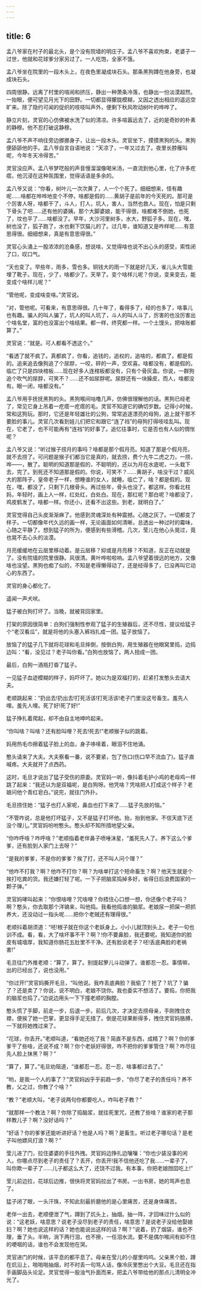 ```yaml
---
---
---
```

title: 6
---



孟八爷家在村子的最北头，是个没有院墙的明庄子。孟八爷不喜欢拘束，老婆子一过世，他就和花球爹分家另过了。一人吃饱，全家不饿。

孟八爷坐在院里的一段木头上，在夜色里凝成块石头。那条黑狗蹲在他身旁，也凝成块石头。

四周很静。远离了村里的喧闹和挤压，静出一种萧条冷落，也静出一份淡漠超然。一抬眼，便可望见月光下的田野。一切都显得朦胧模糊，又因之透出相应的遥远空旷来。除了隐约可闻的促织的吱吱叫声外，便剩下秋风吹动树叶的哗哗了。

静立片刻，灵官的心仿佛被水洗了似的清凉。许多喧嚣远去了，近的是奇妙的朴素的静穆。他不忍打破这静穆。

孟八爷不声不响往旁边挪挪身子，让出一段木头。灵官坐下，摸摸黑狗的头。黑狗便舔舔他的手。孟八爷自言自语地说：“天凉了，一年又过去了。夜里长脖雁叫呢，今年冬天冷得苦。”

灵官没应声。孟八爷梦呓般的声音慢溜溜像喝米汤，一直流到他心里，化了许多疙瘩。他沉浸在这种氛围里，觉得话语是多余的。

孟八爷又说：“你看，树叶儿一次次黄了，人一个个死了。细细想来，怪有趣呢……啥都在哗哗地变个不停，啥都是假的……黄胡子是前年的今天死的。那可是个厉害人呀，啥都干了，斗人，打人，坑人，害人，当然也救人。现在，怕是只剩下骨头了吧……还有他的婆姨，那个大脚婆娘，能干得很，啥都难不倒她，也死了，坟也平了……啥都没了。早年，大沙河里树多，水大，野狐子多。现在，嘿，树也没了，狐子跑了，水也剩下饮猫儿的了。过几年，谁知道又是咋样呢……有意思得很。细细想来，真是有意思得很。”

灵官心头涌上一股浓浓的沧桑感，想说啥，又觉得啥也说不出心头的感受，索性闭了口，叹口气。

“天也变了。早些年，雨多，雪也多。铜钱大的雨一下就是好几天，雀儿头大雪能埋了靴子。现在，少了，啥都少了。天旱了。变个啥样儿呢？你说，变来变去，能变成个啥样儿呢？”

“管他呢，变成啥变啥。”灵官说。

“对，管他呢。可看来，有意思得很。几十年了，看得多了，经的也多了，啥事儿也有趣。骗人的叫人骗了，坑人的叫人坑了，斗人的叫人斗了，厉害的也没厉害出个啥名堂，富的也没富出个啥结果。都一样，终究都一样。一个土馒头，把啥账都算了。”

灵官说：“就是。可人都看不透这个。”

“看透了就不疯了。真都疯了，你看，追钱的，追权的，追啥的，都疯了。都是假的。追来追去像狗追了个尿脬，一咬，砰的一声，空欢喜。啥都没有，都是假的。临亡了只是四块棺板……现在好多人连棺板都没有，只有个骨灰盒。你说，一群狗追个吹气的尿脬，可笑不？……还不如尿脬呢。尿脬还有一块臊皮，而人，啥都没有。眼一闭，啥都没有。”

孟八爷用手抚抚黑狗的头。黑狗喉间咕噜几声，仿佛很理解他的话。黑狗已经老了，常见它身上吊着一疙瘩一疙瘩的毛。灵官不知道它的确切岁数。记得小时候，常和这狗玩。那时，它还是年轻雄壮的公狗，常常追逐漂亮的母狗，追上就干那不要脸的事儿。灵官几次看到娃儿们把它和跟它“连了裆”的母狗打得吱哇乱叫。现在，它老了，也不可能再有“连裆”的好事了。追忆往事时，它是否也有人似的惆怅呢？

孟八爷又说：“听过猴子捞月的事吗？啥都是那个假月亮。知道了那是个假月亮，就不去捞了。可问题是猴子们都当它是真的，就去捞，费个九牛二虎之力，一捞，哗——，散了。聪明的知道那是假的，不聪明的，还以为月在水底呢，一头栽下去，完了。到死还不知道那是假的。你说，可笑不？……黄胡子，啥没干过？威风大的那阵子，皇帝老子一样，想睡谁的女人，就睡。临亡了，啥？都是假的。现在，嘿，都没了，只剩下几根骨头。再过些年，骨头也没了。都这样。你看北柱妈，年轻时，画上人一样，红处红，白处白。现在，那红呢？那白呢？啥都没了，鸡皮鹤发了。啥都一样。你还小，还看不出这些。到老，就明白了。”

灵官觉得自己头皮渐渐麻了。他感到灵魂深处有种震撼。心随之灰了。一切都变了样子。一切都像年代久远的画一样，无论画面如何清晰，总透出一种过时的霉味，心随之平静了。想到猛子的所为，便感到有些滑稽。几次，莹儿在他心头晃过，竟也晃不去心头的淡漠。

月亮缓缓地在云层里移动着。是云层移？抑或是月亮移？不知道，反正在动就是了。没有院墙的院里很静。风很清。黄叶哗啦啦响。孟八爷望着很远的地方，又像啥也没望。黑狗也痴了似的，不知是老得懒得动了，还是经得多了，已没再叫它动心的东西了。

灵官的身心都化了。

遥闻一声犬吠。

猛子被白狗打坏了。当晚，就被背回家里。

打架的原因很简单：白狗们强制性参观了猛子的生殖器后，还不尽性，提议给猛子个“老汉看瓜”，就是将他的头塞入裤裆扎成一团。猛子放恼了。

放恼了的猛子几下就将花球和毛旦摔倒，按倒白狗，用生殖器在他眼窝里捣，边捣边叫：“看，没见过？老子叫你看。”白狗也放恼了。两人扭成一团。

最后，白狗一酒瓶打昏了猛子。

一见猛子血迹模糊的样子，妈吓坏了。她以为是双福打的，赶紧打发憨头去请大夫。

老顺跳起来：“扔出去!扔出去!打死活该!打死活该!老子门里没这号畜生。羞先人哩。羞先人哩。死了好!死了好!”

猛子挣扎着爬起，却不由自主地呻吟起来。

“你叫啥？叫啥？还有脸叫哩？死去!死去!”老顺猴子似的跳着。

妈用热毛巾擦着猛子脸上的血，身子哆嗦着，眼泪不住地涌。

憨头请来了大夫。大夫察看一番，说不要紧，包了伤口(伤口早不流血了)。猛子直喊疼。大夫就开了点西药。

这时，毛旦才说出了猛子受伤的原委。灵官妈一听，像抖着毛护小鸡的老母鸡一样跳了起来：“我还以为是双福呢，是白狗呀。他凭啥？凭啥把人打成这个样子？老娘问他个青红皂白。”说完，就往门外扑。

毛旦捞住她：“猛子也打人家呢，鼻血也打下来了……猛子先放的恼。”

“不管咋说，总是他打坏猛子，又不是猛子打坏他。抬，抬到他家。不信天底下还没个理儿。”灵官妈吩咐憨头。憨头却不知所措地望父亲。

“你咋呼啥？咋呼啥？”老顺指着老伴鼻子喷唾沫星，“羞死先人了。养下这么个爹爹，还有脸到人家门上去呀？”

“是我的爹爹，不是你的爹爹？挨了打，还不叫人问个理？”

“他咋不打我？啊？他咋不打你？啊？为啥单打这个短命畜生？啊？他天生就是个挨打吃粪的货。我还嫌打轻了呢。一下子把脑浆捣掉多好，省得日后浪费国家的一颗子弹。”

灵官妈哮叫起来：“你恨啥哩？咒啥哩？你捂住心口想一想，你还像个老子吗？啊？憨头，你去取那个洋镐来，叫他捣。我看他捣谁的脑浆。老娘尿一把屎一把抓养大，还没动过一指头呢……把你个老贼还有理得很。”

老顺抖着胡须道：“呸!根子就在你这个老妖身上。小小儿就顶到头上。老子一句也训不成。看，看，大了啥坏事不干？啊？!你不要鼻脸，我还要呢。我知道你的脸皮有城墙厚，我知道你肠花五肚里不干净。还有脸说老子？呸!丢底典脸的老祸害!”

毛旦往门外推老顺：“算了，算了。别提起箩儿斗动弹了。谁都忍一忍。事情嘛，出的已经出了，说也没用。”

“你过开!”灵官妈撕开毛旦，“叫他说。我咋丢底典脸？我偷了？抢了？坑了？骗了？还是卖了？你说，说不明白，老娘不饶你。我也委实不想活了。要捣，你把我的脑浆也捣了。”边说边用头一下下撞老顺的胸膛。

憨头慌了手脚，前走一步，后退一步。前后几次，才决定去捞母亲，手刚拽住衣襟，便挨了她一巴掌，更显得手足无措了。倒是花球果断得多，拽住灵官妈胳膊，一下就将她拽过来了。

“花球，你丢开。”老顺叫道，“看她还吃了我？简直不是东西，成精了？啊？你的爹爹干了些啥，还说不成？啊？你个老妖好得很，咋不把你的爹爹管住？啊？咋尽往先人脸上抹黑？啊？”

“算了，算了。”毛旦劝阻道，“谁都忍一忍。忍一忍，啥事都过去了。”

“哟，是我一个人的事了？”灵官妈凶乎乎前趋一步，“你尽了老子的责任吗？养不教，父之过，你教了个啥？”

“教？”老顺大叫，“老子说两句你都要吃人，咋叫老子教？”

“就那样一个教法？啊？你除了捣脑浆，就往死里咒，还教了些啥？谁家的老子那样教儿子？啊？没好话吗？”

“好话？你的爹爹还能听进好话？他是人吗？啊？是畜生。听过老子哪句话？是老子叫他嫖风打浪？啊？”

莹儿进了门，拉住婆婆的手往外拽。灵官妈边挣扎边嚷嚷：“你也少装没事的闲人。你哪点尽到老子的责任了？丢开，你丢开!我不信他还吃了我……一辈子了，叫你欺一辈子了……儿子都这么大了，还饶不过我。有本事，你把老娘囫囵吃上!”

莹儿前边拉，花球后边推，很快将灵官妈拉出了书房。一出书房，她的骂声也息了。

猛子闭了眼，一头汗珠，不知此刻最折磨他的是心里痛苦，还是身体痛苦。

老伴一出去，老顺便泄了气，蹲到了炕头上，抽烟。抽一阵，才回味过什么似的说：“这老妖，啥意思？说老子没尽到老子的责任，啥意思？是说老子没给他娶媳妇？啊？她也说这样的话？她也能说出这样的话？啊？”说着，扔了烟袋，谁也不理，垂了头。半晌，淌下两行泪，也不擦，一任泪水流。要不是偶尔喉间有抑不住的哽咽的话，谁也不会发现他在哭。

灵官进门的时候，该平息的都平息了。母亲在莹儿的小屋里呜呜。父亲黑个脸，蹲在炕沿上，啪啪啪抽烟，时不时丢一句骂人话，像冷灰里憋出个大豆。毛旦还在指手画脚品头论足。灵官觉得一股浊气扑面而来，把孟八爷带给他的那点儿清明全冲光了。